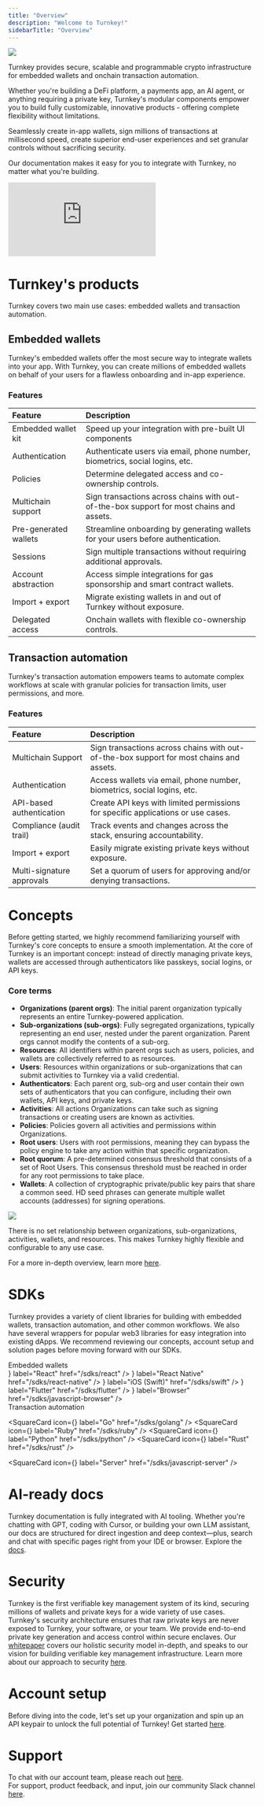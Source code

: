 ```yaml
---
title: "Overview"
description: "Welcome to Turnkey!"
sidebarTitle: "Overview"
---
```



<Frame>
  <img src="/images/home-page.png" />
</Frame>

Turnkey provides secure, scalable and programmable crypto infrastructure for embedded wallets and onchain transaction automation.

Whether you're building a DeFi platform, a payments app, an AI agent, or anything requiring a private key,
Turnkey's modular components empower you to build fully customizable,
innovative products \- offering complete flexibility without limitations.

Seamlessly create in-app wallets, sign millions of transactions at millisecond speed,
create superior end-user experiences and set granular controls without sacrificing security.

Our documentation makes it easy for you to integrate with Turnkey, no matter what you're building.

<iframe
  className="w-full aspect-video rounded-xl"
  src="https://drive.google.com/file/d/1tSxWnO4q7pS1ZqX3q7lmp97bRJKprKj7/preview"
  title="YouTube video player"
  frameBorder="0"
  allow="accelerometer; autoplay; clipboard-write; encrypted-media; gyroscope; picture-in-picture"
  allowFullScreen
></iframe>

<CardGroup cols={4}>
  <Card
    title="Website"
    icon="globe"
    href="https://turnkey.com"
    iconType="solid"
    horizontal
  />
  <Card
    title="X"
    icon="x-twitter"
    href="https://x.com/turnkeyhq"
    iconType="solid"
    horizontal
  />
  <Card
    title="Support"
    icon="phone"
    href="https://join.slack.com/t/clubturnkey/shared_invite/zt-31v4yhgw6-PwBzyNsWCCBTk2xft3EoHQ"
    iconType="solid"
    horizontal
  />
  <Card
    title="Whitepaper"
    icon="link"
    href="https://whitepaper.turnkey.com/"
    iconType="solid"
    horizontal
  />
</CardGroup>

# Turnkey's products

Turnkey covers two main use cases: embedded wallets and transaction automation.

## Embedded wallets

Turnkey's embedded wallets offer the most secure way to integrate wallets into your app. With Turnkey, you can create millions of embedded wallets on behalf of your users for a flawless onboarding and in-app experience.

### Features

| Feature               | Description                                                                             |
| :-------------------- | :-------------------------------------------------------------------------------------- |
| Embedded wallet kit   | Speed up your integration with pre-built UI components                                  |
| Authentication        | Authenticate users via email, phone number, biometrics, social logins, etc.             |
| Policies              | Determine delegated access and co-ownership controls.                                   |
| Multichain support   | Sign transactions across chains with out-of-the-box support for most chains and assets. |
| Pre-generated wallets | Streamline onboarding by generating wallets for your users before authentication.       |
| Sessions              | Sign multiple transactions without requiring additional approvals.                      |
| Account abstraction   | Access simple integrations for gas sponsorship and smart contract wallets.              |
| Import + export       | Migrate existing wallets in and out of Turnkey without exposure.                        |
| Delegated access      | Onchain wallets with flexible co-ownership controls.                                    |

## Transaction automation

Turnkey's transaction automation empowers teams to automate complex workflows at scale with granular policies for transaction limits, user permissions, and more.

### Features

| Feature                   | Description                                                                             |
| :------------------------ | :-------------------------------------------------------------------------------------- |
| Multichain Support       | Sign transactions across chains with out-of-the-box support for most chains and assets. |
| Authentication            | Access wallets via email, phone number, biometrics, social logins, etc.                 |
| API-based authentication  | Create API keys with limited permissions for specific applications or use cases.        |
| Compliance (audit trail)  | Track events and changes across the stack, ensuring accountability.                     |
| Import + export           | Easily migrate existing private keys without exposure.                                  |
| Multi-signature approvals | Set a quorum of users for approving and/or denying transactions.                        |

# Concepts

Before getting started, we highly recommend familiarizing yourself with Turnkey's core concepts to ensure a smooth implementation. At the core of Turnkey is an important concept: instead of directly managing private keys, wallets are accessed through authenticators like passkeys, social logins, or API keys.

### Core terms

- **Organizations (parent orgs)**: The initial parent organization typically represents an entire Turnkey-powered application.
- **Sub-organizations (sub-orgs)**: Fully segregated organizations, typically representing an end user, nested under the parent organization. Parent orgs cannot modify the contents of a sub-org.
- **Resources**: All identifiers within parent orgs such as users, policies, and wallets are collectively referred to as resources.
- **Users**: Resources within organizations or sub-organizations that can submit activities to Turnkey via a valid credential.
- **Authenticators**: Each parent org, sub-org and user contain their own sets of authenticators that you can configure, including their own wallets, API keys, and private keys.
- **Activities**: All actions Organizations can take such as signing transactions or creating users are known as activities.
- **Policies**: Policies govern all activities and permissions within Organizations.
- **Root users**: Users with root permissions, meaning they can bypass the policy engine to take any action within that specific organization.
- **Root quorum**: A pre-determined consensus threshold that consists of a set of Root Users. This consensus threshold must be reached in order for any root permissions to take place.
- **Wallets**: A collection of cryptographic private/public key pairs that share a common seed. HD seed phrases can generate multiple wallet accounts (addresses) for signing operations.

<Frame>
  <img src="/images/img/diagrams/org-diagram.png" />
</Frame>

There is no set relationship between organizations, sub-organizations, activities, wallets, and resources.
This makes Turnkey highly flexible and configurable to any use case.

For a more in-depth overview, learn more [here](/concepts/overview).

# SDKs

Turnkey provides a variety of client libraries for building with embedded wallets, transaction automation,
and other common workflows. We also have several wrappers for popular web3 libraries for easy integration
into existing dApps. We recommend reviewing our concepts, account setup and solution pages before moving
forward with our SDKs.

<div className="flex justify-center mb-4 mt-8">
  <div className="flex whitespace-pre-wrap group font-semibold text-xl font-bold text-white">
    <span className="cursor-pointer">Embedded wallets</span>
  </div>
</div>

<div
  style={{ justifyContent: "space-evenly" }}
  className="flex gap-4 items-center"
>
  <SquareCard
    icon={<Logo id="react" className="h-8 w-8" />}
    label="React"
    href="/sdks/react"
  />
  <SquareCard
    icon={<Logo id="react-native" className="h-8 w-8" />}
    label="React Native"
    href="/sdks/react-native"
  />
  <SquareCard
    icon={<Logo id="ios-swift" className="h-8 w-8" />}
    label="iOS (Swift)"
    href="/sdks/swift"
  />
  <SquareCard
    icon={<Logo id="flutter" className="h-8 w-8" />}
    label="Flutter"
    href="/sdks/flutter"
  />
  <SquareCard
    icon={<Logo id="typescript" className="h-8 w-8" />}
    label="Browser"
    href="/sdks/javascript-browser"
  />
</div>

<div className="flex justify-center mb-4 mt-8">
  <div className="flex whitespace-pre-wrap group font-semibold text-xl font-bold text-white">
    <span className="cursor-pointer">Transaction automation</span>
  </div>
</div>

<div style={{ justifyContent: "space-evenly" }} className="flex gap-4 items-center">

<SquareCard
  icon={<Logo id="go" className="h-8 w-8" />}
  label="Go"
  href="/sdks/golang"
/>
<SquareCard
  icon={<Logo id="ruby" className="h-8 w-8" />}
  label="Ruby"
  href="/sdks/ruby"
/>
<SquareCard
  icon={<Logo id="python" className="h-8 w-8" />}
  label="Python"
  href="/sdks/python"
/>
<SquareCard
  icon={<Logo id="rust" className="h-8 w-8" />}
  label="Rust"
  href="/sdks/rust"
/>

  <SquareCard
    icon={<Logo id="typescript" className="h-8 w-8" />}
    label="Server"
    href="/sdks/javascript-server"
  />
</div>

# AI-ready docs

Turnkey documentation is fully integrated with AI tooling. Whether you're chatting with GPT, coding with Cursor,
or building your own LLM assistant, our docs are structured for direct ingestion and deep context—plus,
search and chat with specific pages right from your IDE or browser. Explore the [docs](/developer-reference/using-llms).

# Security

Turnkey is the first verifiable key management system of its kind, securing millions of wallets and private keys
for a wide variety of use cases. Turnkey's security architecture ensures that raw private keys are never exposed
to Turnkey, your software, or your team. We provide end-to-end private key generation and access control within
secure enclaves. Our [whitepaper](https://whitepaper.turnkey.com/) covers our holistic security model in-depth,
and speaks to our vision for building verifiable key management infrastructure. Learn more about our approach to
security [here](/security/our-approach).

# Account setup

Before diving into the code, let's set up your organization and spin up an API keypair to unlock the full
potential of Turnkey! Get started [here](/getting-started/quickstart).

# Support

To chat with our account team, please reach out [here](https://www.turnkey.com/contact-us).  
For support, product feedback, and input, join our community Slack channel
[here](https://join.slack.com/t/clubturnkey/shared_invite/zt-31v4yhgw6-PwBzyNsWCCBTk2xft3EoHQ).
